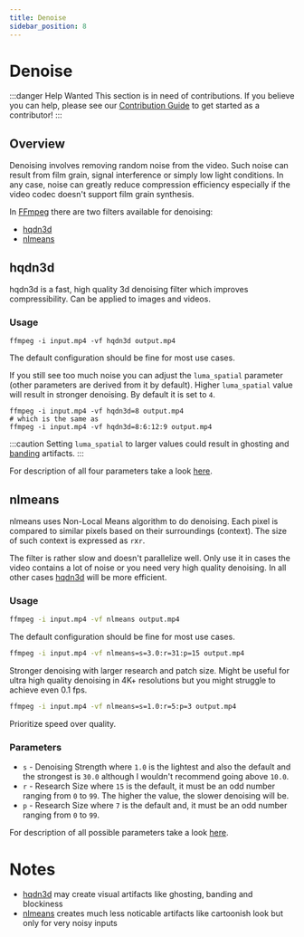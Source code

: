 ```yaml
---
title: Denoise
sidebar_position: 8
---
```


# Denoise

:::danger Help Wanted
This section is in need of contributions. If you believe you can help, please see our [Contribution Guide](../contribution-guide.mdx) to get started as a contributor!
:::

## Overview

Denoising involves removing random noise from the video. Such noise can result from film grain, signal interference or simply low light conditions. In any case, noise can greatly reduce compression efficiency especially if the video codec doesn't support film grain synthesis.

In [FFmpeg](../utilities/ffmpeg.mdx) there are two filters available for denoising:
- [hqdn3d](#hqdn3d)
- [nlmeans](#nlmeans)

## hqdn3d

hqdn3d is a fast, high quality 3d denoising filter which improves compressibility. Can be applied to images and videos.

### Usage

```shell
ffmpeg -i input.mp4 -vf hqdn3d output.mp4
```

The default configuration should be fine for most use cases.

If you still see too much noise you can adjust the `luma_spatial` parameter (other parameters are derived from it by default). Higher `luma_spatial` value will result in stronger denoising. By default it is set to `4`.

```shell
ffmpeg -i input.mp4 -vf hqdn3d=8 output.mp4
# which is the same as
ffmpeg -i input.mp4 -vf hqdn3d=8:6:12:9 output.mp4
```

:::caution
Setting `luma_spatial` to larger values could result in ghosting and [banding](../filtering/deband.mdx) artifacts.
:::

For description of all four parameters take a look [here](https://ffmpeg.org/ffmpeg-filters.html#hqdn3d-1).

## nlmeans

nlmeans uses Non-Local Means algorithm to do denoising. Each pixel is compared to similar pixels based on their surroundings (context). The size of such context is expressed as `r`x`r`.

The filter is rather slow and doesn't parallelize well. Only use it in cases the video contains a lot of noise or you need very high quality denoising. In all other cases [hqdn3d](#hqdn3d) will be more efficient.

### Usage

```bash
ffmpeg -i input.mp4 -vf nlmeans output.mp4
```

The default configuration should be fine for most use cases.

```bash
ffmpeg -i input.mp4 -vf nlmeans=s=3.0:r=31:p=15 output.mp4
```

Stronger denoising with larger research and patch size. Might be useful for ultra high quality denoising in 4K+ resolutions but you might struggle to achieve even 0.1 fps.

```bash
ffmpeg -i input.mp4 -vf nlmeans=s=1.0:r=5:p=3 output.mp4
```

Prioritize speed over quality.

### Parameters

- `s` - Denoising Strength where `1.0` is the lightest and also the default and the strongest is `30.0` although I wouldn't recommend going above `10.0`.
- `r` - Research Size where `15` is the default, it must be an odd number ranging from `0` to `99`. The higher the value, the slower denoising will be.
- `p` - Research Size where `7` is the default and, it must be an odd number ranging from `0` to `99`.

For description of all possible parameters take a look [here](https://ffmpeg.org/ffmpeg-filters.html#nlmeans-1).

# Notes
- [hqdn3d](#hqdn3d) may create visual artifacts like ghosting, banding and blockiness
- [nlmeans](#nlmeans) creates much less noticable artifacts like cartoonish look but only for very noisy inputs

